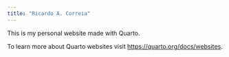 ```yaml
---
title: "Ricardo A. Correia"
---
```


This is my personal website made with Quarto.

To learn more about Quarto websites visit <https://quarto.org/docs/websites>.
